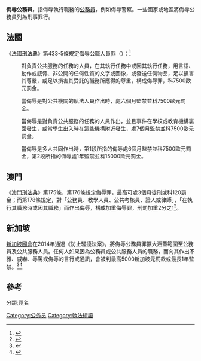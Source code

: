{{expand|time=2015-04-21T23:19:27+00:00}}
{{refimprove|time=2015-04-21T23:19:27+00:00}}
'''侮辱公務員'''，指侮辱執行職務的[[公務員|公務員]]，例如侮辱警察。一些國家或地區將侮辱公務員列為刑事罪行。

==法國==
《[[法國刑法典|法國刑法典]]》第433-5條規定侮辱公職人員罪（{{lang|fr|Outrage à agent public}}）：<ref>{{cite web|url=http://legifrance.gouv.fr/affichCodeArticle.do?cidTexte=LEGITEXT000006070719&idArticle=LEGIARTI000006418555&dateTexte=20150421|title=Code pénal - Article 433-5|accessdate=2015-04-22|archive-url=https://web.archive.org/web/20160412125257/https://www.legifrance.gouv.fr/affichCodeArticle.do?cidTexte=LEGITEXT000006070719&idArticle=LEGIARTI000006418555&dateTexte=20150421|archive-date=2016-04-12|dead-url=yes}}</ref>

:對負責公共服務的任務的人員，在其執行任務中或因其執行任務，用言語、動作或威脅、非公開的任何性質的文字或圖像，或發送任何物品，足以損害其尊嚴，或足以損害其受託的職務所應得的尊重，構成侮辱罪，科7500歐元罰金。

:當侮辱是對公共機關的執法人員作出時，處六個月監禁並科7500歐元罰金。

:當侮辱是對負責公共服務的任務的人員作出，並且事件在學校或教育機構裏面發生，或當學生出入時在這些機構附近發生，處7個月監禁並科7500歐元罰金。

:當侮辱是多人共同作出時，第1段所指的侮辱處6個月監禁並科7500歐元罰金，第2段所指的侮辱處1年監禁並科15000歐元罰金。

==澳門==
《[[澳門刑法典|澳門刑法典]]》第175條、第176條規定侮辱罪，最高可處3個月徒刑或科120罰金；而第178條規定，對「公務員、教學人員、公共考核員、證人或律師」，「在執行其職務時或因其職務」而作出侮辱，構成加重侮辱罪，刑罰加重2分之1<ref>{{cite web|url=http://bo.io.gov.mo/bo/i/95/46/codpencn/codpen0101.asp#a175|title=《刑法典》第101至200條|accessdate=2015-04-22|archive-date=2019-02-23|archive-url=https://web.archive.org/web/20190223104604/http://bo.io.gov.mo/bo/i/95/46/codpencn/codpen0101.asp#a175|dead-url=no}}</ref>。

==新加坡==
[[新加坡國會|新加坡國會]]在2014年通過《防止騷擾法案》，將侮辱公務員罪擴大涵蓋範圍至公務員及公共服務人員。任何人如果因為公務員或公共服務人員的職務，而向其作出不雅、威嚇、辱罵或侮辱的言行或通訊，會被判最高5000新加坡元罰款或最長1年監禁。<ref>{{cite web|url=http://www.singaporelawblog.sg/blog/article/73|title=Singapore Law Blog - Protection from Harassment Act 2014: Offences and Remedies|accessdate=2015-04-23|archive-url=https://web.archive.org/web/20150315061305/http://www.singaporelawblog.sg/blog/article/73|archive-date=2015-03-15|dead-url=yes}}</ref><ref>{{cite web|url=http://statutes.agc.gov.sg/aol/search/display/printView.w3p;ident=c82cc0a8-11d7-4ad4-845e-111416e00744;page=0;query=CompId%3A4d9a026f-6eef-4738-849b-69bef881979b;rec=0|title=Singapore Statutes Online - 17 - Protection from Harassment Act 2014|accessdate=2015-04-23}}</ref>

==參考==
{{reflist}}


[[分類:罪名|分類:罪名]]
[[Category:公务员|Category:公务员]]
[[Category:執法術語|Category:執法術語]]